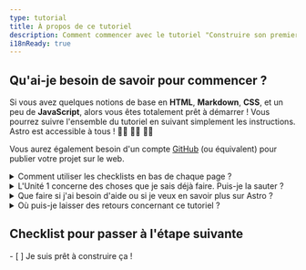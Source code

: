 ```yaml
---
type: tutorial
title: À propos de ce tutoriel
description: Comment commencer avec le tutoriel "Construire son premier blog Astro".
i18nReady: true
---
```



## Qu'ai-je besoin de savoir pour commencer ?

Si vous avez quelques notions de base en **HTML**, **Markdown**, **CSS**, et un peu de **JavaScript**, alors vous êtes totalement prêt à démarrer ! Vous pourrez suivre l'ensemble du tutoriel en suivant simplement les instructions. Astro est accessible à tous ! 🧑‍🚀 👩‍🚀 👨‍🚀 

Vous aurez également besoin d'un compte [GitHub](https://github.com) (ou équivalent) pour publier votre projet sur le web.

<details>
<summary>Comment utiliser les checklists en bas de chaque page ?</summary>

Cochez simplement les cases !

À la fin de chaque page, vous trouverez une liste de tâches cliquable que vous devriez désormais être capable d'accomplir. Cochez ces éléments pour voir votre progression dans le Suivi du Tutoriel.

L'utilisation du suivi est facultative, mais cela peut vous aider à vous rappeler où vous en êtes si vous terminez le tutoriel en plusieurs visites. Vous pouvez également laisser certaines listes de vérification vides comme rappel des unités que vous souhaitez revisiter ultérieurement.

(Ces données sont uniquement enregistrées dans le stockage local de votre navigateur et ne sont pas accessibles ailleurs. Aucune donnée n'est envoyée à Astro ni stockée par celui-ci.)
</details>

<details>
<summary>L'Unité 1 concerne des choses que je sais déjà faire. Puis-je la sauter ?</summary>

Vous pouvez utiliser les leçons à l'intérieur de [l'Unité 1](/fr/tutorial/1-setup/) pour vous assurer d'avoir les outils de développement et les comptes en ligne dont vous aurez besoin pour terminer le tutoriel. Elle vous guidera à travers la création d'un nouveau projet Astro, son stockage sur GitHub et son déploiement sur Netlify.

Si vous [créez un nouveau projet Astro vide](/fr/install/auto/) et que vous êtes à l'aise avec votre configuration, vous pouvez passer en toute sécurité à [l'Unité 2](/fr/tutorial/2-pages/) où vous commencerez à créer de nouvelles pages dans votre projet.
</details>

<details>
<summary>Que faire si j'ai besoin d'aide ou si je veux en savoir plus sur Astro ?</summary>

Notre [serveur Astro Discord convivial](https://astro.build/chat) est l'endroit où vous devez être ! 

Rejoignez le canal du forum d'assistance pour poser des questions, ou dites bonjour et discutez dans `#general` ou `#off-topic`.
</details>

<details>
<summary>Où puis-je laisser des retours concernant ce tutoriel ?</summary>

Ce tutoriel est un projet de notre équipe de documentation. Vous pouvez nous trouver sur Discord dans le canal `#docs`, ou signaler des problèmes dans le [dépôt Docs sur GitHub](https://github.com/withastro/docs/issues). 
</details>

<Box icon="check-list">

## Checklist pour passer à l'étape suivante

<Checklist>
- [ ] Je suis prêt à construire ça !
</Checklist>
</Box>

